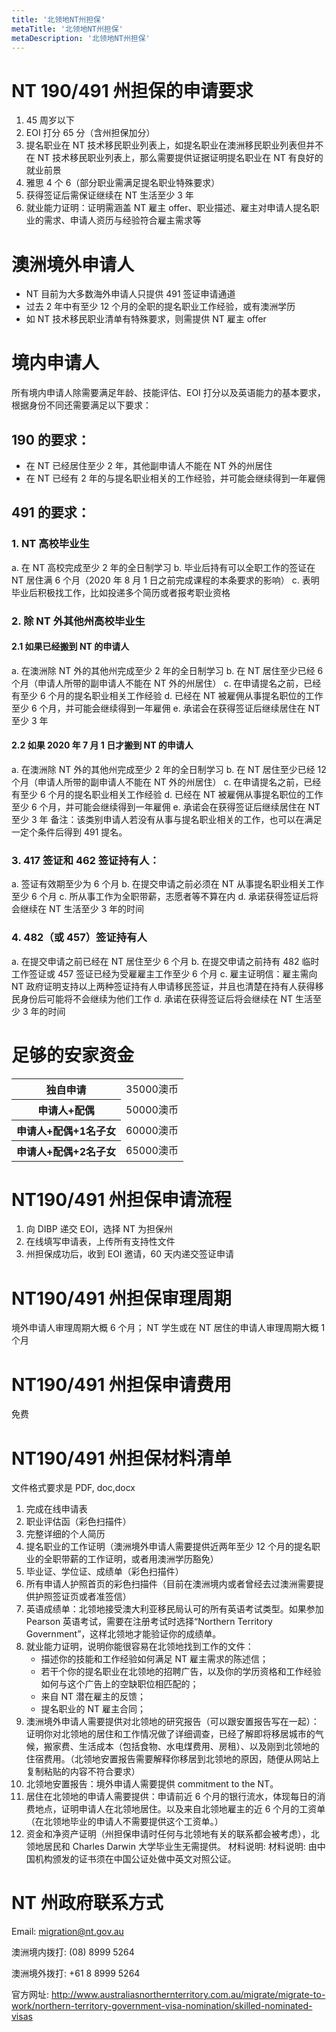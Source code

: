 ```yaml
---
title: '北领地NT州担保'
metaTitle: '北领地NT州担保'
metaDescription: '北领地NT州担保'
---
```


# NT 190/491 州担保的申请要求

1. 45 周岁以下
2. EOI 打分 65 分（含州担保加分）
3. 提名职业在 NT 技术移民职业列表上，如提名职业在澳洲移民职业列表但并不在 NT 技术移民职业列表上，那么需要提供证据证明提名职业在 NT 有良好的就业前景
4. 雅思 4 个 6（部分职业需满足提名职业特殊要求）
5. 获得签证后需保证继续在 NT 生活至少 3 年
6. 就业能力证明：证明需涵盖 NT 雇主 offer、职业描述、雇主对申请人提名职业的需求、申请人资历与经验符合雇主需求等

# 澳洲境外申请人

- NT 目前为大多数海外申请人只提供 491 签证申请通道
- 过去 2 年中有至少 12 个月的全职的提名职业工作经验，或有澳洲学历
- 如 NT 技术移民职业清单有特殊要求，则需提供 NT 雇主 offer

# 境内申请人

所有境内申请人除需要满足年龄、技能评估、EOI 打分以及英语能力的基本要求，根据身份不同还需要满足以下要求：

## 190 的要求：

- 在 NT 已经居住至少 2 年，其他副申请人不能在 NT 外的州居住
- 在 NT 已经有 2 年的与提名职业相关的工作经验，并可能会继续得到一年雇佣

## 491 的要求：

### 1. NT 高校毕业生

a. 在 NT 高校完成至少 2 年的全日制学习
b. 毕业后持有可以全职工作的签证在 NT 居住满 6 个月（2020 年 8 月 1 日之前完成课程的本条要求的影响）
c. 表明毕业后积极找工作，比如投递多个简历或者报考职业资格

### 2. 除 NT 外其他州高校毕业生

#### 2.1 如果已经搬到 NT 的申请人

a. 在澳洲除 NT 外的其他州完成至少 2 年的全日制学习
b. 在 NT 居住至少已经 6 个月（申请人所带的副申请人不能在 NT 外的州居住）
c. 在申请提名之前，已经有至少 6 个月的提名职业相关工作经验
d. 已经在 NT 被雇佣从事提名职位的工作至少 6 个月，并可能会继续得到一年雇佣
e. 承诺会在获得签证后继续居住在 NT 至少 3 年

#### 2.2 如果 2020 年 7 月 1 日才搬到 NT 的申请人

a. 在澳洲除 NT 外的其他州完成至少 2 年的全日制学习
b. 在 NT 居住至少已经 12 个月（申请人所带的副申请人不能在 NT 外的州居住）
c. 在申请提名之前，已经有至少 6 个月的提名职业相关工作经验
d. 已经在 NT 被雇佣从事提名职位的工作至少 6 个月，并可能会继续得到一年雇佣
e. 承诺会在获得签证后继续居住在 NT 至少 3 年
备注：该类别申请人若没有从事与提名职业相关的工作，也可以在满足一定个条件后得到 491 提名。

### 3. 417 签证和 462 签证持有人：

a. 签证有效期至少为 6 个月
b. 在提交申请之前必须在 NT 从事提名职业相关工作至少 6 个月
c. 所从事工作为全职带薪，志愿者等不算在内
d. 承诺获得签证后将会继续在 NT 生活至少 3 年的时间

### 4. 482（或 457）签证持有人

a. 在提交申请之前已经在 NT 居住至少 6 个月
b. 在提交申请之前持有 482 临时工作签证或 457 签证已经为受雇雇主工作至少 6 个月
c. 雇主证明信：雇主需向 NT 政府证明支持以上两种签证持有人申请移民签证，并且也清楚在持有人获得移民身份后可能将不会继续为他们工作
d. 承诺在获得签证后将会继续在 NT 生活至少 3 年的时间

# 足够的安家资金

<table className="table table-striped table-bordered">
  <tbody>
    <tr>
      <th>
        <div>独自申请</div>
      </th>
      <td>
        <div>35000澳币</div>
      </td>
    </tr>
    <tr>
      <th>
        <div>申请人+配偶</div>
      </th>
      <td>
        <div>50000澳币</div>
      </td>
    </tr>
    <tr>
      <th>
        <div>申请人+配偶+1名子女</div>
      </th>
      <td>
        <div>60000澳币</div>
      </td>
    </tr>
    <tr>
      <th>
        <div>申请人+配偶+2名子女</div>
      </th>
      <td>
        <div>65000澳币</div>
      </td>
    </tr>
  </tbody>
</table>

# NT190/491 州担保申请流程

1. 向 DIBP 递交 EOI，选择 NT 为担保州
2. 在线填写申请表，上传所有支持性文件
3. 州担保成功后，收到 EOI 邀请，60 天内递交签证申请

# NT190/491 州担保审理周期

境外申请人审理周期大概 6 个月；
NT 学生或在 NT 居住的申请人审理周期大概 1 个月

# NT190/491 州担保申请费用

免费

# NT190/491 州担保材料清单

文件格式要求是 PDF, doc,docx

1. 完成在线申请表
2. 职业评估函（彩色扫描件）
3. 完整详细的个人简历
4. 提名职业的工作证明（澳洲境外申请人需要提供近两年至少 12 个月的提名职业的全职带薪的工作证明，或者用澳洲学历豁免）
5. 毕业证、学位证、成绩单（彩色扫描件）
6. 所有申请人护照首页的彩色扫描件（目前在澳洲境内或者曾经去过澳洲需要提供护照签证页或者准签信）
7. 英语成绩单：北领地接受澳大利亚移民局认可的所有英语考试类型。如果参加 Pearson 英语考试，需要在注册考试时选择“Northern Territory Government”，这样北领地才能验证你的成绩单。
8. 就业能力证明，说明你能很容易在北领地找到工作的文件：
   - 描述你的技能和工作经验如何满足 NT 雇主需求的陈述信；
   - 若干个你的提名职业在北领地的招聘广告，以及你的学历资格和工作经验如何与这个广告上的空缺职位相匹配的；
   - 来自 NT 潜在雇主的反馈；
   - 提名职业的 NT 雇主合同；
9. 澳洲境外申请人需要提供对北领地的研究报告（可以跟安置报告写在一起）：证明你对北领地的居住和工作情况做了详细调查，已经了解即将移居城市的气候，搬家费、生活成本（包括食物、水电煤费用、房租）、以及刚到北领地的住宿费用。（北领地安置报告需要解释你移居到北领地的原因，随便从网站上复制粘贴的内容不符合要求）
10. 北领地安置报告：境外申请人需要提供 commitment to the NT。
11. 居住在北领地的申请人需要提供：申请前近 6 个月的银行流水，体现每日的消费地点，证明申请人在北领地居住。以及来自北领地雇主的近 6 个月的工资单（在北领地毕业的申请人不需要提供这个工资单。）
12. 资金和净资产证明（州担保申请时任何与北领地有关的联系都会被考虑），北领地居民和 Charles Darwin 大学毕业生无需提供。
    材料说明: 材料说明: 由中国机构颁发的证书须在中国公证处做中英文对照公证。

# NT 州政府联系方式

Email: migration@nt.gov.au

澳洲境内拨打: (08) 8999 5264

澳洲境外拨打: +61 8 8999 5264

官方网址:
http://www.australiasnorthernterritory.com.au/migrate/migrate-to-work/northern-territory-government-visa-nomination/skilled-nominated-visas
